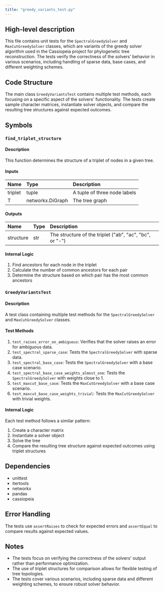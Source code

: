 ```yaml
---
title: "greedy_variants_test.py"
---
```


## High-level description
This file contains unit tests for the `SpectralGreedySolver` and `MaxCutGreedySolver` classes, which are variants of the greedy solver algorithm used in the Cassiopeia project for phylogenetic tree reconstruction. The tests verify the correctness of the solvers' behavior in various scenarios, including handling of sparse data, base cases, and different weighting schemes.

## Code Structure
The main class `GreedyVariantsTest` contains multiple test methods, each focusing on a specific aspect of the solvers' functionality. The tests create sample character matrices, instantiate solver objects, and compare the resulting tree structures against expected outcomes.

## Symbols

### `find_triplet_structure`
#### Description
This function determines the structure of a triplet of nodes in a given tree.

#### Inputs
| Name | Type | Description |
|:-----|:-----|:------------|
| triplet | tuple | A tuple of three node labels |
| T | networkx.DiGraph | The tree graph |

#### Outputs
| Name | Type | Description |
|:-----|:-----|:------------|
| structure | str | The structure of the triplet ("ab", "ac", "bc", or "-") |

#### Internal Logic
1. Find ancestors for each node in the triplet
2. Calculate the number of common ancestors for each pair
3. Determine the structure based on which pair has the most common ancestors

### `GreedyVariantsTest`
#### Description
A test class containing multiple test methods for the `SpectralGreedySolver` and `MaxCutGreedySolver` classes.

#### Test Methods
1. `test_raises_error_on_ambiguous`: Verifies that the solver raises an error for ambiguous data.
2. `test_spectral_sparse_case`: Tests the `SpectralGreedySolver` with sparse data.
3. `test_spectral_base_case`: Tests the `SpectralGreedySolver` with a base case scenario.
4. `test_spectral_base_case_weights_almost_one`: Tests the `SpectralGreedySolver` with weights close to 1.
5. `test_maxcut_base_case`: Tests the `MaxCutGreedySolver` with a base case scenario.
6. `test_maxcut_base_case_weights_trivial`: Tests the `MaxCutGreedySolver` with trivial weights.

#### Internal Logic
Each test method follows a similar pattern:
1. Create a character matrix
2. Instantiate a solver object
3. Solve the tree
4. Compare the resulting tree structure against expected outcomes using triplet structures

## Dependencies
- unittest
- itertools
- networkx
- pandas
- cassiopeia

## Error Handling
The tests use `assertRaises` to check for expected errors and `assertEqual` to compare results against expected values.

## Notes
- The tests focus on verifying the correctness of the solvers' output rather than performance optimization.
- The use of triplet structures for comparison allows for flexible testing of tree topologies.
- The tests cover various scenarios, including sparse data and different weighting schemes, to ensure robust solver behavior.